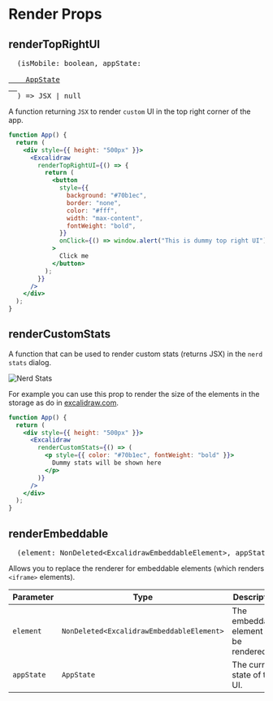 # Render Props

## renderTopRightUI

<pre>
  (isMobile: boolean, appState:
  <a href="https://github.com/excalidraw/excalidraw/blob/master/src/types.ts#L95">
    AppState
  </a>
  ) => JSX | null
</pre>

A function returning `JSX` to render `custom` UI in the top right corner of the app.

```jsx live
function App() {
  return (
    <div style={{ height: "500px" }}>
      <Excalidraw
        renderTopRightUI={() => {
          return (
            <button
              style={{
                background: "#70b1ec",
                border: "none",
                color: "#fff",
                width: "max-content",
                fontWeight: "bold",
              }}
              onClick={() => window.alert("This is dummy top right UI")}
            >
              Click me
            </button>
          );
        }}
      />
    </div>
  );
}
```

## renderCustomStats

A function that can be used to render custom stats (returns JSX) in the `nerd stats` dialog.

![Nerd Stats](../../../../assets/nerd-stats.png)

For example you can use this prop to render the size of the elements in the storage as do in [excalidraw.com](https://excalidraw.com).

```jsx live
function App() {
  return (
    <div style={{ height: "500px" }}>
      <Excalidraw
        renderCustomStats={() => (
          <p style={{ color: "#70b1ec", fontWeight: "bold" }}>
            Dummy stats will be shown here
          </p>
        )}
      />
    </div>
  );
}
```

## renderEmbeddable

<pre>
  (element: NonDeleted&lt;ExcalidrawEmbeddableElement&gt;, appState: <a href="https://github.com/excalidraw/excalidraw/blob/master/src/types.ts#L95">AppState</a>) => JSX.Element | null
</pre>

Allows you to replace the renderer for embeddable elements (which renders `<iframe>` elements).

| Parameter | Type | Description |
| --- | --- | --- |
| `element` | `NonDeleted<ExcalidrawEmbeddableElement>` | The embeddable element to be rendered. |
| `appState` | `AppState` | The current state of the UI. |
